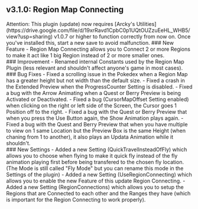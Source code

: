 ## v3.1.0: Region Map Connecting
<Callout type="attention">
  Attention: This plugin (update) now requires [Arcky's Utilities](https://drive.google.com/file/d/19xrRavd1CpbC0p1UQtOUZzuEeHL_WHB5/view?usp=sharing) v1.0.7 or higher to function correctly from now on. Once you've installed this, start a new save to avoid malfunction.
</Callout>
### New Feature 
- Region Map Connecting allows you to Connect 2 or more Regions to make it act like 1 big Region instead of 2 or more smaller ones.
<br/>
### Improvement
- Renamed internal Constants used by the Region Map Plugin (less relevant and shouldn't affect anyone's game in most cases).
<br/>
### Bug Fixes 
- Fixed a scrolling issue in the Pokedex when a Region Map has a greater height but not width than the default size.
- Fixed a crash in the Extended Preview when the ProgressCounter Setting is disabled.
- Fixed a bug with the Arrow Animating when a Quest or Berry Preview is being Activated or Deactivated.
- Fixed a bug (CursorMapOffset Setting enabled) when clicking on the right or left side of the Screen, the Cursor goes 1 Position off to the right.
- Fixed a bug with the Quest or Berry Preview that when you press the Use Button again, the Show Animation plays again.
- Fixed a bug with the Quest and Berry Preview that when you have multiple to view on 1 same Location but the Preview Box is the same Height (when chaning from 1 to another), it also plays an Updata Animation while it shouldn't.
<br/>
### New Settings
- Added a new Setting (QuickTravelInsteadOfFly) which allows you to choose when flying to make it quick fly instead of the fly animation playing first before being transfered to the chosen fly location. (The Mode is still called "Fly Mode" but you can rename this mode in the Settings of the plugin)
- Added a new Setting (UseRegionConnecting) which allows you to enable the new Feature of this update Region Connecting.
- Added a new Setting (RegionConnections) which allows you to setup the Regions that are Connected to each other and the Ranges they have (which is important for the Region Connecting to work properly).
<br/>
